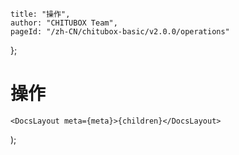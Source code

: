 
	title: "操作",
	author: "CHITUBOX Team",
	pageId: "/zh-CN/chitubox-basic/v2.0.0/operations"
};

# 操作

	<DocsLayout meta={meta}>{children}</DocsLayout>
);
